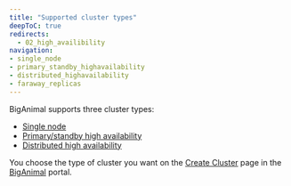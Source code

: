 ```yaml
---
title: "Supported cluster types"
deepToC: true
redirects:
  - 02_high_availibility
navigation:
- single_node
- primary_standby_highavailability
- distributed_highavailability
- faraway_replicas
---
```


BigAnimal supports three cluster types: 
- [Single node](./single_node)
- [Primary/standby high availability](./primary_standby_highavailability)
- [Distributed high availability](./distributed_highavailability)

You choose the type of cluster you want on the [Create Cluster](https://portal.biganimal.com/create-cluster) page in the [BigAnimal](https://portal.biganimal.com) portal.  
